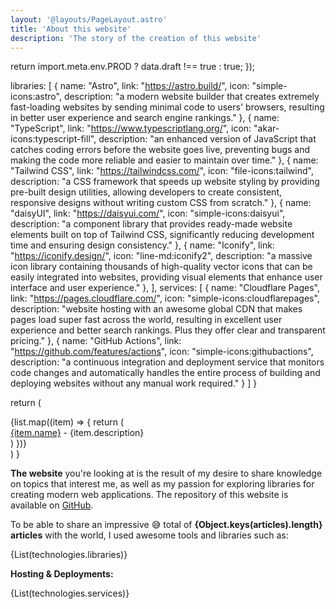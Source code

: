 ```yaml
---
layout: '@layouts/PageLayout.astro'
title: 'About this website'
description: 'The story of the creation of this website'
---
```




  return import.meta.env.PROD ? data.draft !== true : true;
});


  libraries: [
    { name: "Astro", link: "https://astro.build/", icon: "simple-icons:astro", description: "a modern website builder that creates extremely fast-loading websites by sending minimal code to users' browsers, resulting in better user experience and search engine rankings." },
    { name: "TypeScript", link: "https://www.typescriptlang.org/", icon: "akar-icons:typescript-fill", description: "an enhanced version of JavaScript that catches coding errors before the website goes live, preventing bugs and making the code more reliable and easier to maintain over time." },
    { name: "Tailwind CSS", link: "https://tailwindcss.com/", icon: "file-icons:tailwind", description: "a CSS framework that speeds up website styling by providing pre-built design utilities, allowing developers to create consistent, responsive designs without writing custom CSS from scratch." },
    { name: "daisyUI", link: "https://daisyui.com/", icon: "simple-icons:daisyui", description: "a component library that provides ready-made website elements built on top of Tailwind CSS, significantly reducing development time and ensuring design consistency." },
    { name: "Iconify", link: "https://iconify.design/", icon: "line-md:iconify2", description: "a massive icon library containing thousands of high-quality vector icons that can be easily integrated into websites, providing visual elements that enhance user interface and user experience." },
  ],
  services: [
    { name: "Cloudflare Pages", link: "https://pages.cloudflare.com/", icon: "simple-icons:cloudflarepages", description: "website hosting with an awesome global CDN that makes pages load super fast across the world, resulting in excellent user experience and better search rankings. Plus they offer clear and transparent pricing." },
    { name: "GitHub Actions", link: "https://github.com/features/actions", icon: "simple-icons:githubactions", description: "a continuous integration and deployment service that monitors code changes and automatically handles the entire process of building and deploying websites without any manual work required." }
  ]
}

  return (
    <div class="flex flex-col gap-4 mt-8 mb-12">
      {list.map((item) => {
        return (
          <div class="flex items-center gap-3">
            <div class="flex-shrink-0 aspect-square min-w-8 min-h-8 flex items-center justify-center">
              <Icon icon={item.icon} class='w-8 h-8 md:w-12 md:h-12 text-primary' />
            </div>
            <div class="flex-1">
              <a href={item.link}>{item.name}</a> - {item.description}
            </div>
          </div>
        )
      })}
    </div>
  )
}

**The website** you're looking at is the result of my desire to share knowledge on topics that interest me, 
as well as my passion for exploring libraries for creating modern web applications. 
The repository of this website is available on [GitHub](https://github.com/Avaray/dav.one).

To be able to share an impressive 😅 total of **{Object.keys(articles).length} articles** with the world, I used awesome tools and libraries such as:  

{List(technologies.libraries)}

**Hosting & Deployments:**

{List(technologies.services)}

<div class="flex flex-col lg:flex-row gap-8">
  <StatsLighthouse />
  <BuildTime />
</div>

<StatsCloudflare />


